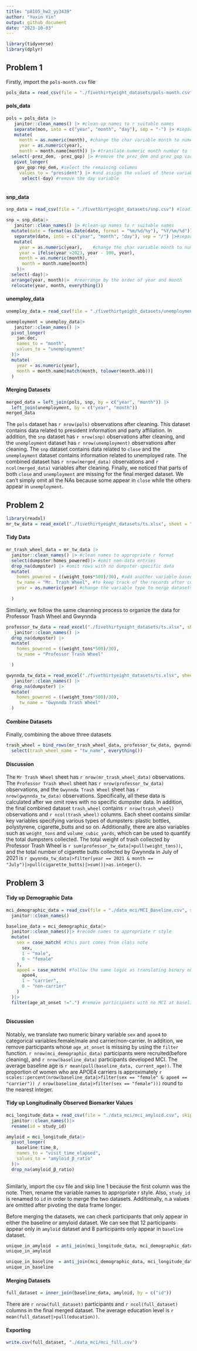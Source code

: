 ```yaml
---
title: "p8105_hw2_yy3439"
author: "Yuxin Yin"
output: github_document
date: "2023-10-03"
---
```


```r
library(tidyverse)
library(dplyr)
```

## Problem 1

Firstly, import the `pols-month.csv` file

```r
pols_data = read_csv(file = "./fivethirtyeight_datasets/pols-month.csv") #import the pols-month csv file

```

#### pols_data



```r
pols = pols_data |>
   janitor::clean_names() |> #clean-up names to r suitable names
   separate(mon, into = c("year", "month", "day"), sep = "-") |> #separate the mon variable by "-"
   mutate(
     month = as.numeric(month), #change the char variable month to numeric
     year = as.numeric(year),
     month = month.name[month]) |> #translate numeric month number to full month names
  select(-prez_dem, -prez_gop) |> #remove the prez_dem and prez_gop variables
   pivot_longer(
    gov_gop:rep_dem, #select the remaining columns
     values_to = "president") |> #and assign the values of these variables to a new variable "president"
      select(-day) #remove the day variable
  
```


#### snp_data


```r
snp_data = read_csv(file = "./fivethirtyeight_datasets/snp.csv") #load the snp.csv file
```


```r
snp = snp_data|>
   janitor::clean_names() |> #clean-up names to r suitable names
  mutate(date = format(as.Date(date, format = "%m/%d/%y"), "%Y/%m/%d"))|>
   separate(date, into = c("year", "month", "day"), sep = "/") |>#separate the date variable into year, month, and day
   mutate(
     year = as.numeric(year),    #change the char variable month to numeric
     year = ifelse(year >2023, year - 100, year),
     month = as.numeric(month),
      month = month.name[month]
    )|>
  select(-day)|>
  arrange(year, month)|>  #rearrange by the order of year and month
  relocate(year, month, everything())
```

#### unemploy_data


```r
unemploy_data = read_csv(file = "./fivethirtyeight_datasets/unemployment.csv") #load the snp.csv file
```


```r
unemployment = unemploy_data|>
   janitor::clean_names() |>
  pivot_longer(
    jan:dec,
    names_to = "month",
    values_to = "unemployment"
  )|>
  mutate(
    year = as.numeric(year),
    month = month.name[match(month, tolower(month.abb))]
  )
```
#### Merging Datasets


```r
merged_data = left_join(pols, snp, by = c("year", "month")) |>
  left_join(unemployment, by = c("year", "month"))
merged_data
```
The `pols` dataset has `r nrow(pols)` observations after cleaning. This dataset contains data related to president information and party affiliation. In addition, the `snp` dataset has `r nrow(snp)` observations after cleaning, and the `unemployment` dataset has `r nrow(unemployment)` observations after cleaning. The `snp` dataset contains data related to `close` and the `unemployment` dataset contains information related to unemployed rate. The combined dataset has `r nrow(merged_data)` observations and `r ncol(merged_data)` variables after cleaning. Finally, we noticed that parts of both `close` and `unemployment` are missing for the final merged dataset. We can't simply omit all the NAs because some appear in `close` while the others appear in `unemployment`.






## Problem 2


```r
library(readxl)
mr_tw_data = read_excel("./fivethirtyeight_datasets/ts.xlsx", sheet = "Mr. Trash Wheel", skip = 1) #load the excel file with Mr. Trash Wheel sheet and omit the first column with figure 
```


#### Tidy Data

```r
mr_trash_wheel_data = mr_tw_data |> 
  janitor::clean_names() |> #clean names to appropriate r format
  select(dumpster:homes_powered)|> #omit non-data entries 
  drop_na(dumpster) |> #omit rows with no dumpster-specific data 
  mutate(
    homes_powered = ((weight_tons*500)/30), #add another variable based on the calculation in the notes
    tw_name = "Mr. Trash Wheel", #to keep track of the records after combining datasets 
    year = as.numeric(year) #change the variable type to merge datasets
    
  )

```


Similarly, we follow the same cleanning process to organize the data for Professor Trash Wheel and Gwynnda


```r
professor_tw_data = read_excel("./fivethirtyeight_datasets/ts.xlsx", sheet = "Professor Trash Wheel", skip = 1)|>
   janitor::clean_names() |>
  drop_na(dumpster) |>
  mutate(
    homes_powered = ((weight_tons*500)/30),
    tw_name = "Professor Trash Wheel"

  )

gwynnda_tw_data = read_excel("./fivethirtyeight_datasets/ts.xlsx", sheet = "Gwynnda Trash Wheel", skip = 1)|>
   janitor::clean_names() |>
  drop_na(dumpster) |>
  mutate(
    homes_powered = ((weight_tons*500)/30),
     tw_name = "Gwynnda Trash Wheel"
  )
```

#### Combine Datasets

Finally, combining the above three datasets

```r
trash_wheel = bind_rows(mr_trash_wheel_data, professor_tw_data, gwynnda_tw_data) |>
  select(trash_wheel_name = "tw_name", everything())
```


#### Discussion

The `Mr Trash Wheel` sheet has `r nrow(mr_trash_wheel_data)` observations. The `Professor Trash Wheel` sheet has `r nrow(professor_tw_data)` observations, and the `Gwynnda Trash Wheel` sheet has `r nrow(gwynnda_tw_data)` observations. Specifically, all these data is calculated after we omit rows with no specific dumpster data. 
In addition, the final combined dataset `trash_wheel` contains `r nrow(trash_wheel)` observations and `r ncol(trash_wheel)` columns. 
Each sheet contains similar key variables specifying various types of dumpsters: plastic bottles, polystyrene, cigarette_butts and so on. Additionally, there are also variables such as `weight_tons` and `volume_cubic_yards`, which can be used to quantify the total dumpsters collected. 
The total weight of trash collected by Professor Trash Wheel is `r sum(professor_tw_data|>pull(weight_tons))`, and the total number of cigarette butts collected by Gwynnda in July of 2021 is `r gwynnda_tw_data|>filter(year == 2021 & month == "July")|>pull(cigarette_butts)|>sum()|>as.integer()`.



## Problem 3

#### Tidy up Demographic Data

```r
mci_demographic_data = read_csv(file = "./data_mci/MCI_Baseline.csv", skip =1)|> #load the demographic csv file
  janitor::clean_names()
```
```r
baseline_data = mci_demographic_data|>
  janitor::clean_names()|> #recode names to appropriate r style 
  mutate(
    sex = case_match( #this part comes from class note
      sex,
      1 ~ "male",
      0 ~ "female"
    ),
    apoe4 = case_match( #follow the same logic as translating binary numeric values to categorical 
      apoe4,
      1 ~ "carrier",
      0 ~ "non-carrier"
    )
  )|>
  filter(age_at_onset !=".") #remove participants with no MCI at baseline
  
```

#### Discussion

Notably, we translate two numeric binary variable `sex` and `apoe4` to categorical variables:female/male and carrier/non-carrier. In addition, we remove participants whose `age_at_onset` is missing by using the `filter` function. `r nrow(mci_demographic_data)` participants were recruited(before cleaning), and `r nrow(baseline_data)` participants developed MCI. The average baseline age is `r mean(pull(baseline_data, current_age))`. The proportion of women who are APOE4 carriers is approximately `r scales::percent(nrow(baseline_data|>filter(sex == "female" & apoe4 == "carrier")) / nrow(baseline_data|>filter(sex == "female")))` round to the nearest integer.


#### Tidy up Longitudinally Observed Biomarker Values

```r
mci_longitude_data = read_csv(file = "./data_mci/mci_amyloid.csv", skip =1)|> #load the demographic csv file
  janitor::clean_names()|>
  rename(id = study_id)

amyloid = mci_longitude_data|>
  pivot_longer(
    baseline:time_8,
    names_to = "visit_time_elapsed",
    values_to = "amyloid_β_ratio"
  )|>
  drop_na(amyloid_β_ratio)
  
```
Similarly, import the csv file and skip line 1 because the first column was the note. Then, rename the variable names to appropriate r style. Also, `study_id` is renamed to `id` in order to merge the two datasets. Additionally, n.a values are omitted after pivoting the data frame longer. 

Before merging the datasets, we can check participants that only appear in either the baseline or amyloid dataset. We can see that 12 participants appear only in `amyloid` dataset and 8 participants only appear in `baseline` dataset.
```r
unique_in_amyloid  = anti_join(mci_longitude_data, mci_demographic_data, by = "id")
unique_in_amyloid

unique_in_baseline  = anti_join(mci_demographic_data, mci_longitude_data, by = "id")
unique_in_baseline
```


#### Merging Datasets


```r
full_dataset = inner_join(baseline_data, amyloid, by = c("id"))
```
There are `r nrow(full_dataset)` participants and `r ncol(full_dataset)` columns in the final merged dataset. The average education level is `r mean(full_dataset|>pull(education))`.


#### Exporting

```r
write.csv(full_dataset, "./data_mci/mci_full.csv")
```

